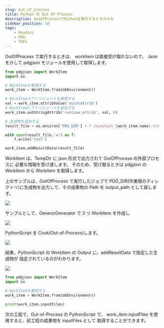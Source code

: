 ```yaml
---
slug: out_of_process
title: Python の Out Of Process
description: OutOfProcessでPythonを実行するときのメモ
sidebar_position: 10
tags:
    - Houdini
    - PDG
    - TOPs
---
```


OutOfProcess で実行するときは、 workitem は直接受け取れないので、
Json を介して pdgjson モジュールを使用して取得します。

```python
from pdgjson import WorkItem
import os

# WorkItemを取得する
work_item = WorkItem.fromJobEnvironment()

# WorkItemのアトリビュートを取得する
val = work_item.attribValue('myintattrib')
# WorkItemにアトリビュートを追加する
work_item.setStringAttrib('runtime_attrib', val, 0)

# 生成物を追加する
result_file = os.environ['PDG_DIR'] + f'/myoutput_{work_item.name}.txt'

with open(result_file,'w') as f:
    f.write('test')

work_item.addResultData(result_file)
```

WorkItem は、TempDir に json 形式で出力されて OutOfProcess の外部プロセスに
必要な情報を受け渡します。
そのため、受け取るときは pdgjson の WorkItem から WorkItem を取得します。

上のサンプルは、OutOfProcess で実行したジョブで
PDG_DIR(作業用のディレクトリ)に生成物を出力して、その成果物の Path を
output_path として戻します。

![](https://gyazo.com/d294c4b8582364ecaf223643e20bdffe.png)

サンプルとして、GenericGenerator で 3 つ WorkItem を作成し

![](https://gyazo.com/3ad7f7bae506c4ae8dc7aa498ad5f5bd.png)

PythonScript を Cook(Out-of-Process)します。

![](https://gyazo.com/db7fce330375b34081ca8ab480065e89.png)

結果、PythonScript の WorkItem の Output に、addResultData で指定した生成物が
指定されているのがわかります。

![](https://gyazo.com/7c55750b668776e1821bf68ec038f026.png)

```python
from pdgjson import WorkItem
import os

# WorkItemを取得する
work_item = WorkItem.fromJobEnvironment()

print(work_item.inputFiles)
```

次の工程で、Out-of-Process の PythonScript で、
work_item.inputFiles を使用すると、前工程の成果物を inputFiles として
取得することができます。
